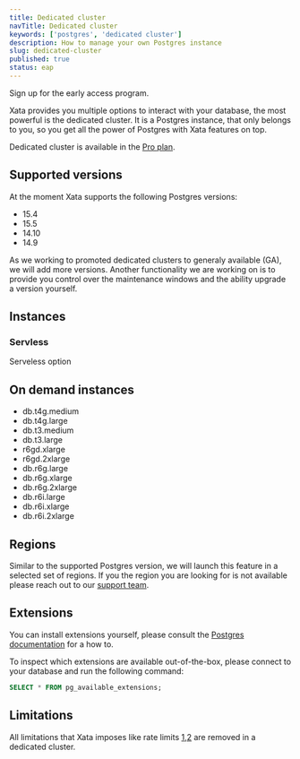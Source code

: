 ```yaml
---
title: Dedicated cluster
navTitle: Dedicated cluster
keywords: ['postgres', 'dedicated cluster']
description: How to manage your own Postgres instance
slug: dedicated-cluster
published: true
status: eap
---
```


<Alert status="info">Sign up for the early access program.</Alert>

Xata provides you multiple options to interact with your database, the most powerful is the dedicated cluster.
It is a Postgres instance, that only belongs to you, so you get all the power of Postgres with Xata features on top.

Dedicated cluster is available in the [Pro plan](/docs/concepts/pricing#pro-plan).

## Supported versions

At the moment Xata supports the following Postgres versions:

- 15.4
- 15.5
- 14.10
- 14.9

As we working to promoted dedicated clusters to generaly available (GA), we will add more versions.
Another functionality we are working on is to provide you control over the maintenance windows and the ability upgrade a version yourself.

## Instances

### Servless

Serveless option

## On demand instances

- db.t4g.medium
- db.t4g.large
- db.t3.medium
- db.t3.large
- r6gd.xlarge
- r6gd.2xlarge
- db.r6g.large
- db.r6g.xlarge
- db.r6g.2xlarge
- db.r6i.large
- db.r6i.xlarge
- db.r6i.2xlarge

## Regions

Similar to the supported Postgres version, we will launch this feature in a selected set of regions.
If you the region you are looking for is not available please reach out to our [support team](/docs/resources/support).

## Extensions

You can install extensions yourself, please consult the [Postgres documentation](https://www.postgresql.org/docs/current/sql-createextension.html) for a how to.

To inspect which extensions are available out-of-the-box, please connect to your database and run the following command:

```sql
SELECT * FROM pg_available_extensions;
```

## Limitations

All limitations that Xata imposes like rate limits [1](/docs/postgres#connection-limits),[2](/docs/rest-api/limits#rate-limits) are removed in a dedicated cluster.
